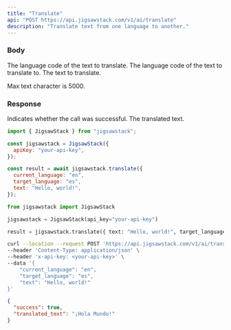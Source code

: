 ```yaml
---
title: "Translate"
api: "POST https://api.jigsawstack.com/v1/ai/translate"
description: "Translate text from one language to another."
---
```


### Body

<ParamField body="current_language" type="string">
  The language code of the text to translate.
</ParamField>

<ParamField body="target_language" type="string" required>
  The language code of the text to translate to.
</ParamField>

<ParamField body="text" type="string" required>
  The text to translate.
</ParamField>

<Tip>Max text character is 5000.</Tip>

<Snippet file="header.mdx" />

### Response

<ResponseField name="success" type="boolean">
  Indicates whether the call was successful.
</ResponseField>

<ResponseField name="translated_text" type="text">
  The translated text.
</ResponseField>

<RequestExample>

```javascript Javascript
import { JigsawStack } from "jigsawstack";

const jigsawstack = JigsawStack({
  apiKey: "your-api-key",
});

const result = await jigsawstack.translate({
  current_language: "en",
  target_language: "es",
  text: "Hello, world!",
});
```

```python Python
from jigsawstack import JigsawStack

jigsawstack = JigsawStack(api_key="your-api-key")

result = jigsawstack.translate({ text: "Hello, world!", target_language:"es", current_language:"en" });
```

```bash cURL
curl --location --request POST 'https://api.jigsawstack.com/v1/ai/translate' \
--header 'Content-Type: application/json' \
--header 'x-api-key: <your-api-key>' \
--data '{
    "current_language": "en",
    "target_language": "es",
    "text": "Hello, world!"
}'
```

</RequestExample>

<ResponseExample>

```json Response
{
  "success": true,
  "translated_text": "¡Hola Mundo!"
}
```

</ResponseExample>
